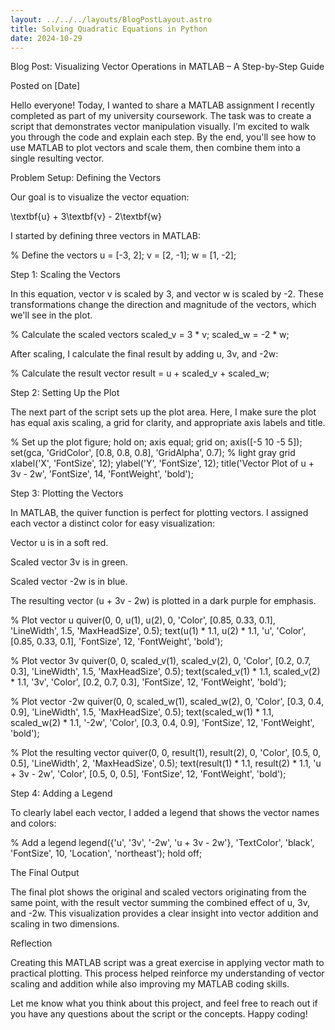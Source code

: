 ```yaml
---
layout: ../../../layouts/BlogPostLayout.astro
title: Solving Quadratic Equations in Python
date: 2024-10-29
---
```

Blog Post: Visualizing Vector Operations in MATLAB – A Step-by-Step Guide

Posted on [Date]

Hello everyone! Today, I wanted to share a MATLAB assignment I recently completed as part of my university coursework. The task was to create a script that demonstrates vector manipulation visually. I’m excited to walk you through the code and explain each step. By the end, you'll see how to use MATLAB to plot vectors and scale them, then combine them into a single resulting vector.

Problem Setup: Defining the Vectors

Our goal is to visualize the vector equation:

\textbf{u} + 3\textbf{v} - 2\textbf{w}

I started by defining three vectors in MATLAB:

% Define the vectors
u = [-3, 2];
v = [2, -1];
w = [1, -2];

Step 1: Scaling the Vectors

In this equation, vector v is scaled by 3, and vector w is scaled by -2. These transformations change the direction and magnitude of the vectors, which we'll see in the plot.

% Calculate the scaled vectors
scaled_v = 3 * v;
scaled_w = -2 * w;

After scaling, I calculate the final result by adding u, 3v, and -2w:

% Calculate the result vector
result = u + scaled_v + scaled_w;

Step 2: Setting Up the Plot

The next part of the script sets up the plot area. Here, I make sure the plot has equal axis scaling, a grid for clarity, and appropriate axis labels and title.

% Set up the plot
figure;
hold on;
axis equal;
grid on;
axis([-5 10 -5 5]);
set(gca, 'GridColor', [0.8, 0.8, 0.8], 'GridAlpha', 0.7); % light gray grid
xlabel('X', 'FontSize', 12);
ylabel('Y', 'FontSize', 12);
title('Vector Plot of u + 3v - 2w', 'FontSize', 14, 'FontWeight', 'bold');

Step 3: Plotting the Vectors

In MATLAB, the quiver function is perfect for plotting vectors. I assigned each vector a distinct color for easy visualization:

Vector u is in a soft red.

Scaled vector 3v is in green.

Scaled vector -2w is in blue.

The resulting vector (u + 3v - 2w) is plotted in a dark purple for emphasis.


% Plot vector u
quiver(0, 0, u(1), u(2), 0, 'Color', [0.85, 0.33, 0.1], 'LineWidth', 1.5, 'MaxHeadSize', 0.5);
text(u(1) * 1.1, u(2) * 1.1, 'u', 'Color', [0.85, 0.33, 0.1], 'FontSize', 12, 'FontWeight', 'bold');

% Plot vector 3v
quiver(0, 0, scaled_v(1), scaled_v(2), 0, 'Color', [0.2, 0.7, 0.3], 'LineWidth', 1.5, 'MaxHeadSize', 0.5);
text(scaled_v(1) * 1.1, scaled_v(2) * 1.1, '3v', 'Color', [0.2, 0.7, 0.3], 'FontSize', 12, 'FontWeight', 'bold');

% Plot vector -2w
quiver(0, 0, scaled_w(1), scaled_w(2), 0, 'Color', [0.3, 0.4, 0.9], 'LineWidth', 1.5, 'MaxHeadSize', 0.5);
text(scaled_w(1) * 1.1, scaled_w(2) * 1.1, '-2w', 'Color', [0.3, 0.4, 0.9], 'FontSize', 12, 'FontWeight', 'bold');

% Plot the resulting vector
quiver(0, 0, result(1), result(2), 0, 'Color', [0.5, 0, 0.5], 'LineWidth', 2, 'MaxHeadSize', 0.5);
text(result(1) * 1.1, result(2) * 1.1, 'u + 3v - 2w', 'Color', [0.5, 0, 0.5], 'FontSize', 12, 'FontWeight', 'bold');

Step 4: Adding a Legend

To clearly label each vector, I added a legend that shows the vector names and colors:

% Add a legend
legend({'u', '3v', '-2w', 'u + 3v - 2w'}, 'TextColor', 'black', 'FontSize', 10, 'Location', 'northeast');
hold off;

The Final Output

The final plot shows the original and scaled vectors originating from the same point, with the result vector summing the combined effect of u, 3v, and -2w. This visualization provides a clear insight into vector addition and scaling in two dimensions.

Reflection

Creating this MATLAB script was a great exercise in applying vector math to practical plotting. This process helped reinforce my understanding of vector scaling and addition while also improving my MATLAB coding skills.

Let me know what you think about this project, and feel free to reach out if you have any questions about the script or the concepts. Happy coding!

